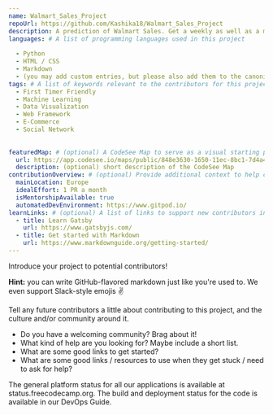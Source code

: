 ---
name: Walmart_Sales_Project
repoUrl: https://github.com/Kashika18/Walmart_Sales_Project
description: A prediction of Walmart Sales. Get a weekly as well as a monthly prediction of Sales from Walmart and make your sale strategy better.
languages: # A list of programming languages used in this project
  
  - Python
  - HTML / CSS
  - Markdown
  - (you may add custom entries, but please also add them to the canonical list in projects/_template.mdx)
tags: # A list of keywords relevant to the contributors for this project
  - First Timer Friendly
  - Machine Learning
  - Data Visualization
  - Web Framework
  - E-Commerce
  - Social Network
  
 
featuredMap: # (optional) A CodeSee Map to serve as a visual starting point for contributors
  url: https://app.codesee.io/maps/public/848e3630-1650-11ec-8bc1-7d4a4822cc27
  description: (optional) short description of the CodeSee Map
contributionOverview: # (optional) Provide additional context to help contributors match well with your project
  mainLocation: Europe
  idealEffort: 1 PR a month
  isMentorshipAvailable: true
  automatedDevEnvironment: https://www.gitpod.io/
learnLinks: # (optional) A list of links to support new contributors in learning about your project and tech stack and culture / community
  - title: Learn Gatsby
    url: https://www.gatsbyjs.com/
  - title: Get started with Markdown
    url: https://www.markdownguide.org/getting-started/
---

<!-- Divide your content into sections using our handy shortcodes. Each section is optional -->

<Overview>

Introduce your project to potential contributors!

**Hint:** you can write GitHub-flavored markdown just like you're used to. We even support Slack-style emojis :v:

</Overview>

<Contributing>

Tell any future contributors a little about contributing to this project, and the culture and/or community around it.

- Do you have a welcoming community? Brag about it!
- What kind of help are you looking for? Maybe include a short list.
- What are some good links to get started?
- What are some good links / resources to use when they get stuck / need to ask for help?

The general platform status for all our applications is available at status.freecodecamp.org. The build and deployment status for the code is available in our DevOps Guide.

</Contributing>
